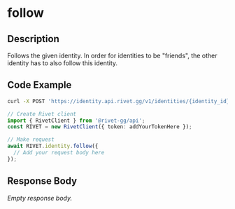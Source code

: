 

# follow

## Description

Follows the given identity. In order for identities to be "friends", the other identity has to also follow this identity.


## Code Example

<CodeGroup title='Request' tag='POST' label='https://identity.api.rivet.gg/v1/identities/{identity_id}/follow'>

```bash {{ title: 'cURL' }}
curl -X POST 'https://identity.api.rivet.gg/v1/identities/{identity_id}/follow'
```

```ts
// Create Rivet client
import { RivetClient } from '@rivet-gg/api';
const RIVET = new RivetClient({ token: addYourTokenHere });

// Make request
await RIVET.identity.follow({
  // Add your request body here
});
```

</CodeGroup>


## Response Body

_Empty response body._
